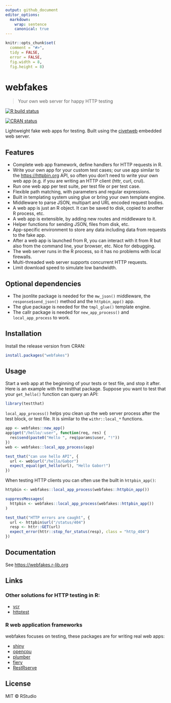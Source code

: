 ```yaml
---
output: github_document
editor_options:
  markdown:
    wrap: sentence
    canonical: true
---
```


<!-- README.md is generated from README.Rmd. Please edit that file -->

```r
knitr::opts_chunk$set(
  comment = "#>",
  tidy = FALSE,
  error = FALSE,
  fig.width = 8,
  fig.height = 8)
```

# webfakes

> Your own web server for happy HTTP testing

<!-- badges: start -->

[![R build status](https://github.com/r-lib/webfakes/workflows/R-CMD-check/badge.svg)](https://github.com/r-lib/webfakes/actions)

[![CRAN status](https://www.r-pkg.org/badges/version/webfakes)](https://CRAN.R-project.org/package=webfakes)

<!-- badges: end -->

Lightweight fake web apps for testing.
Built using the [civetweb](https://github.com/civetweb/civetweb) embedded web server.

## Features

-   Complete web app framework, define handlers for HTTP requests in R.
-   Write your own app for your custom test cases; our use app similar to the <https://httpbin.org> API, so often you don't need to write your own web app (e.g. if you are writing an HTTP client (httr, curl, crul).
-   Run one web app per test suite, per test file or per test case.
-   Flexible path matching, with parameters and regular expressions.
-   Built in templating system using glue or bring your own template engine.
-   Middleware to parse JSON, multipart and URL encoded request bodies.
-   A web app is just an R object. It can be saved to disk, copied to another R process, etc.
-   A web app is extensible, by adding new routes and middleware to it.
-   Helper functions for sending JSON, files from disk, etc.
-   App-specific environment to store any data including data from requests to the fake app.
-   After a web app is launched from R, you can interact with it from R but also from the command line, your browser, etc. Nice for debugging.
-   The web server runs in the R process, so it has no problems with local firewalls.
-   Multi-threaded web server supports concurrent HTTP requests.
-   Limit download speed to simulate low bandwidth.

## Optional dependencies

-   The jsonlite package is needed for the `mw_json()` middleware, the `response$send_json()` method and the `httpbin_app()` app.
-   The glue package is needed for the `tmpl_glue()` template engine.
-   The callr package is needed for `new_app_process()` and `local_app_process` to work.

## Installation

Install the release version from CRAN:

``` r
install.packages("webfakes")
```

## Usage

Start a web app at the beginning of your tests or test file, and stop it after.
Here is an example with the testthat package.
Suppose you want to test that your `get_hello()` function can query an API:

```r
library(testthat)
```

`local_app_process()` helps you clean up the web server process after the test block, or test file.
It is similar to the `withr::local_*` functions.

``` r
app <- webfakes::new_app()
app$get("/hello/:user", function(req, res) {
  res$send(paste0("Hello ", req$params$user, "!"))
})
web <- webfakes::local_app_process(app)

test_that("can use hello API", {
  url <- web$url("/hello/Gabor")
  expect_equal(get_hello(url), "Hello Gabor!")
})
```

When testing HTTP clients you can often use the built in `httpbin_app()`:

```r
httpbin <- webfakes::local_app_process(webfakes::httpbin_app())
```

```r
suppressMessages(
  httpbin <- webfakes::local_app_process(webfakes::httpbin_app())
)
```

```r
test_that("HTTP errors are caught", {
  url <- httpbin$url("/status/404")
  resp <- httr::GET(url)
  expect_error(httr::stop_for_status(resp), class = "http_404")
})
```

## Documentation

See <https://webfakes.r-lib.org>

## Links

### Other solutions for HTTP testing in R:

-   [vcr](https://github.com/ropensci/vcr)
-   [httptest](https://github.com/nealrichardson/httptest)

### R web application frameworks

webfakes focuses on testing, these packages are for writing real web apps:

-   [shiny](https://github.com/rstudio/shiny)
-   [opencpu](https://www.opencpu.org/)
-   [plumber](https://github.com/rstudio/plumber)
-   [fiery](https://github.com/thomasp85/fiery)
-   [RestRserve](https://github.com/rexyai/RestRserve)

## License

MIT © RStudio
